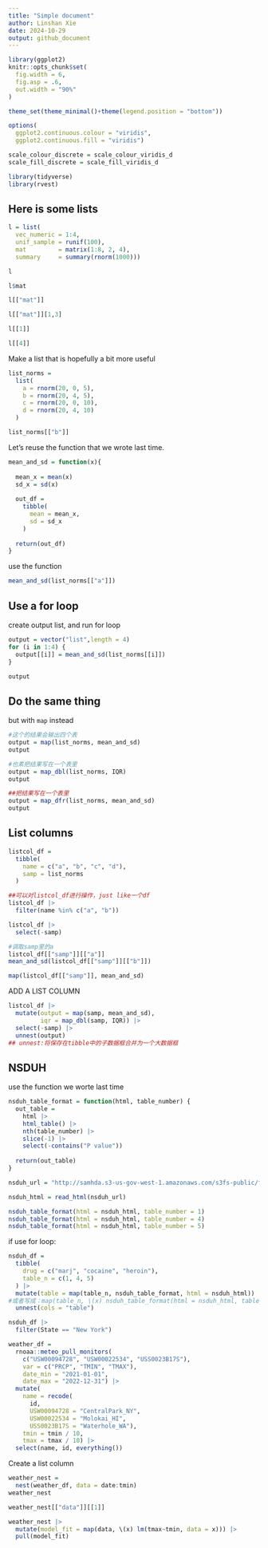 ```yaml
---
title: "Simple document"
author: Linshan Xie
date: 2024-10-29
output: github_document
---
```


```r
library(ggplot2)
knitr::opts_chunk$set(
  fig.width = 6,
  fig.asp = .6,
  out.width = "90%"
)

theme_set(theme_minimal()+theme(legend.position = "bottom"))

options(
  ggplot2.continuous.colour = "viridis",
  ggplot2.continuous.fill = "viridis")

scale_colour_discrete = scale_colour_viridis_d
scale_fill_discrete = scale_fill_viridis_d
```

```r
library(tidyverse)
library(rvest)
```

## Here is some lists
```r
l = list(
  vec_numeric = 1:4,
  unif_sample = runif(100),
  mat         = matrix(1:8, 2, 4),
  summary     = summary(rnorm(1000)))

l
```

```r
l$mat
```

```r
l[["mat"]]
```

```r
l[["mat"]][1,3]
```

```r
l[[1]]
```

```r
l[[4]]
```

Make a list that is hopefully a bit more useful
```r
list_norms = 
  list(
    a = rnorm(20, 0, 5),
    b = rnorm(20, 4, 5),
    c = rnorm(20, 0, 10),
    d = rnorm(20, 4, 10)
  )

list_norms[["b"]]
```

Let's reuse the function that we wrote last time.
```r
mean_and_sd = function(x){
  
  mean_x = mean(x)
  sd_x = sd(x)
  
  out_df = 
    tibble(
      mean = mean_x,
      sd = sd_x
    )
  
  return(out_df)
}
```

use the function
```r
mean_and_sd(list_norms[["a"]])
```

## Use a for loop
create output list, and run for loop
```r
output = vector("list",length = 4)
for (i in 1:4) {
  output[[i]] = mean_and_sd(list_norms[[i]])
}

output
```

## Do the same thing
but with `map` instead

```r
#这个的结果会输出四个表
output = map(list_norms, mean_and_sd)
output
```

```r
#也素把结果写在一个表里
output = map_dbl(list_norms, IQR)
output
```

```r
##把结果写在一个表里
output = map_dfr(list_norms, mean_and_sd)
output
```

## List columns
```r
listcol_df = 
  tibble(
    name = c("a", "b", "c", "d"),
    samp = list_norms
  )

##可以对listcol_df进行操作，just like一个df
listcol_df |>
  filter(name %in% c("a", "b"))

listcol_df |>
  select(-samp)
```

```r
#调取samp里的a
listcol_df[["samp"]][["a"]]
mean_and_sd(listcol_df[["samp"]][["b"]])
```

```r
map(listcol_df[["samp"]], mean_and_sd)
```

ADD A LIST COLUMN
```r
listcol_df |>
  mutate(output = map(samp, mean_and_sd),
         iqr = map_dbl(samp, IQR)) |>
  select(-samp) |>
  unnest(output)
## unnest:将保存在tibble中的子数据框合并为一个大数据框
```

## NSDUH
use the function we worte last time
```r
nsduh_table_format = function(html, table_number) {
  out_table = 
    html |> 
    html_table() |> 
    nth(table_number) |>
    slice(-1) |> 
    select(-contains("P value"))
  
  return(out_table)
}
```

```r
nsduh_url = "http://samhda.s3-us-gov-west-1.amazonaws.com/s3fs-public/field-uploads/2k15StateFiles/NSDUHsaeShortTermCHG2015.htm"

nsduh_html = read_html(nsduh_url)
```

```r
nsduh_table_format(html = nsduh_html, table_number = 1)
nsduh_table_format(html = nsduh_html, table_number = 4)
nsduh_table_format(html = nsduh_html, table_number = 5)
```

if use for loop:
```r
nsduh_df = 
  tibble(
    drug = c("marj", "cocaine", "heroin"),
    table_n = c(1, 4, 5)
  ) |>
  mutate(table = map(table_n, nsduh_table_format, html = nsduh_html)) |>
#或者写成：map(table_n, \(x) nsduh_table_format(html = nsduh_html, table_number = x))
  unnest(cols = "table")

nsduh_df |>
  filter(State == "New York")
```

```r
weather_df = 
  rnoaa::meteo_pull_monitors(
    c("USW00094728", "USW00022534", "USS0023B17S"),
    var = c("PRCP", "TMIN", "TMAX"), 
    date_min = "2021-01-01",
    date_max = "2022-12-31") |>
  mutate(
    name = recode(
      id, 
      USW00094728 = "CentralPark_NY", 
      USW00022534 = "Molokai_HI",
      USS0023B17S = "Waterhole_WA"),
    tmin = tmin / 10,
    tmax = tmax / 10) |>
  select(name, id, everything())
```

Create a list column
```r
weather_nest = 
  nest(weather_df, data = date:tmin)
weather_nest
```

```r
weather_nest[["data"]][[1]]
```

```r
weather_nest |>
  mutate(model_fit = map(data, \(x) lm(tmax~tmin, data = x))) |>
  pull(model_fit)
```





